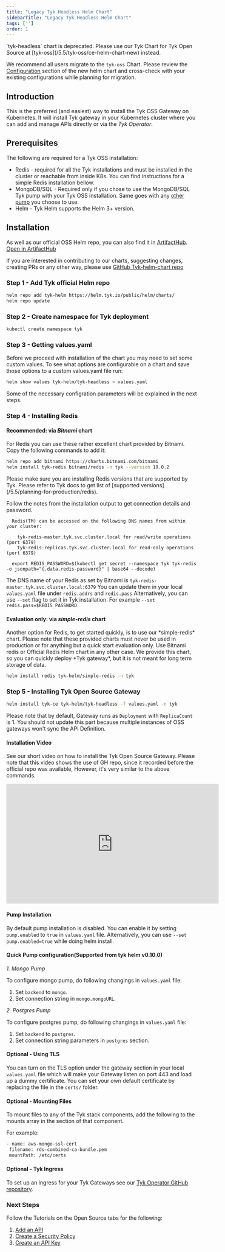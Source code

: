 ```yaml
---
title: "Legacy Tyk Headless Helm Chart"
sidebarTitle: "Legacy Tyk Headless Helm Chart"
tags: ['']
order: 1
---
```



<Warning>
`tyk-headless` chart is deprecated. Please use our Tyk Chart for Tyk Open Source at [tyk-oss](/5.5/tyk-oss/ce-helm-chart-new) instead. 

We recommend all users migrate to the `tyk-oss` Chart. Please review the [Configuration](/5.5/tyk-oss/ce-helm-chart-new) section of the new helm chart and cross-check with your existing configurations while planning for migration.
</Warning>


## Introduction

This is the preferred (and easiest) way to install the Tyk OSS Gateway on Kubernetes.
It will install Tyk gateway in your Kubernetes cluster where you can add and manage APIs directly or via the *Tyk Operator*.

## Prerequisites

The following are required for a Tyk OSS installation:
 - Redis   - required for all the Tyk installations and must be installed in the cluster or reachable from inside K8s.
             You can find instructions for a simple Redis installation bellow.
 - MongoDB/SQL - Required only if you chose to use the MongoDB/SQL Tyk pump with your Tyk OSS installation. Same goes with any
             [other pump](/5.5/tyk-stack/tyk-pump/other-data-stores) you choose to use.
 - Helm - Tyk Helm supports the Helm 3+ version.

## Installation

As well as our official OSS Helm repo, you can also find it in [ArtifactHub](https://artifacthub.io/packages/helm/tyk-helm/tyk-headless).
[Open in ArtifactHub](https://artifacthub.io/packages/helm/tyk-helm/tyk-headless)

If you are interested in contributing to our charts, suggesting changes, creating PRs or any other way,
please use [GitHub Tyk-helm-chart repo](https://github.com/TykTechnologies/tyk-helm-chart/tree/master/tyk-headless)

### Step 1 - Add Tyk official Helm repo

```bash
helm repo add tyk-helm https://helm.tyk.io/public/helm/charts/
helm repo update
```

### Step 2 - Create namespace for Tyk deployment

```bash
kubectl create namespace tyk
```

### Step 3 - Getting values.yaml

Before we proceed with installation of the chart you may need to set some custom values.
To see what options are configurable on a chart and save those options to a custom values.yaml file run:

```bash
helm show values tyk-helm/tyk-headless > values.yaml
```

Some of the necessary configration parameters will be explained in the next steps.

### Step 4 - Installing Redis

#### Recommended: via *Bitnami* chart

For Redis you can use these rather excellent chart provided by Bitnami.
Copy the following commands to add it: 

```bash
helm repo add bitnami https://charts.bitnami.com/bitnami
helm install tyk-redis bitnami/redis -n tyk --version 19.0.2
```


<Note>
Please make sure you are installing Redis versions that are supported by Tyk. Please refer to Tyk docs to get list of [supported versions](/5.5/planning-for-production/redis).
</Note>


Follow the notes from the installation output to get connection details and password.

```
  Redis(TM) can be accessed on the following DNS names from within your cluster:

    tyk-redis-master.tyk.svc.cluster.local for read/write operations (port 6379)
    tyk-redis-replicas.tyk.svc.cluster.local for read-only operations (port 6379)

  export REDIS_PASSWORD=$(kubectl get secret --namespace tyk tyk-redis -o jsonpath="{.data.redis-password}" | base64 --decode)
```

The DNS name of your Redis as set by Bitnami is `tyk-redis-master.tyk.svc.cluster.local:6379`
You can update them in your local `values.yaml` file under `redis.addrs` and `redis.pass`
Alternatively, you can use `--set` flag to set it in Tyk installation. For example  `--set redis.pass=$REDIS_PASSWORD`

#### Evaluation only: via *simple-redis* chart


<Warning>
Another option for Redis, to get started quickly, is to use our *simple-redis* chart.
Please note that these provided charts must never be used in production or for anything
but a quick start evaluation only. Use Bitnami redis or Official Redis Helm chart in any other case.
We provide this chart, so you can quickly deploy *Tyk gateway*, but it is not meant for long term storage of data.
</Warning>


```bash
helm install redis tyk-helm/simple-redis -n tyk
```

### Step 5 - Installing Tyk Open Source Gateway

```bash
helm install tyk-ce tyk-helm/tyk-headless -f values.yaml -n tyk
 ```

Please note that by default, Gateway runs as `Deployment` with `ReplicaCount` is 1. You should not update this part because multiple instances of OSS gateways won't sync the API Definition.

#### Installation Video

See our short video on how to install the Tyk Open Source Gateway.
Please note that this video shows the use of GH repo, since it recorded before the official repo was available, However,
it's very similar to the above commands.

<iframe width="560" height="315" src="https://www.youtube.com/embed/mkyl38sBAF0" frameborder="0" allow="accelerometer; autoplay; clipboard-write; encrypted-media; gyroscope; picture-in-picture" allowfullscreen></iframe>

#### Pump Installation
By default pump installation is disabled. You can enable it by setting `pump.enabled` to `true` in `values.yaml` file.
Alternatively, you can use `--set pump.enabled=true` while doing helm install.

#### Quick Pump configuration(Supported from tyk helm v0.10.0)
*1. Mongo Pump*

To configure mongo pump, do following changings in `values.yaml` file:
1. Set `backend` to `mongo`.
2. Set connection string in `mongo.mongoURL`.

*2. Postgres Pump*

To configure postgres pump, do following changings in `values.yaml` file:
1. Set `backend` to `postgres`.
2. Set connection string parameters in `postgres` section.

#### Optional - Using TLS
You can turn on the TLS option under the gateway section in your local `values.yaml` file which will make your Gateway
listen on port 443 and load up a dummy certificate.
You can set your own default certificate by replacing the file in the `certs/` folder.

#### Optional - Mounting Files
To mount files to any of the Tyk stack components, add the following to the mounts array in the section of that component.

For example:
 ```bash
 - name: aws-mongo-ssl-cert
  filename: rds-combined-ca-bundle.pem
  mountPath: /etc/certs
```

#### Optional - Tyk Ingress
To set up an ingress for your Tyk Gateways see our [Tyk Operator GitHub repository](https://github.com/TykTechnologies/tyk-operator).

### Next Steps
Follow the Tutorials on the Open Source tabs for the following:

1. [Add an API](/5.5/getting-started/create-api.md)
2. [Create a Security Policy](/5.5/getting-started/create-security-policy.md)
3. [Create an API Key](/5.5/getting-started/create-api-key.md)
